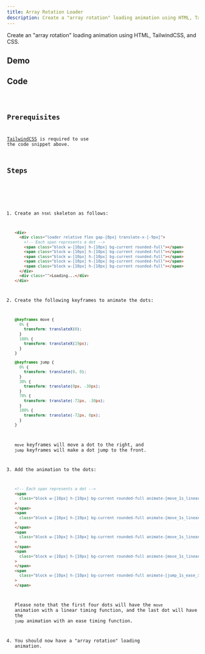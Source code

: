 ```yaml
---
title: Array Rotation Loader
description: Create a "array rotation" loading animation using HTML, TailwindCSS, and CSS.
---
```


Create an "array rotation" loading animation using HTML, TailwindCSS, and CSS.

## Demo


<div className="rounded border border-gray-500 border-opacity-60 flex justify-center items-center h-64">
  <ArrayRotationLoader />
</div>

## Code


<Code code={fullCode} lang="html" title="index.html" />

## Prerequisites

[TailwindCSS](https://tailwindcss.com/) is required to use the code snippet above.

## Steps

<Steps>

1. Create an `html` skeleton as follows:

   ```html showLineNumbers=false wrap
   <div>
     <div class="loader relative flex gap-[8px] translate-x-[-9px]">
       <!-- Each span represents a dot -->
       <span class="block w-[10px] h-[10px] bg-current rounded-full"></span>
       <span class="block w-[10px] h-[10px] bg-current rounded-full"></span>
       <span class="block w-[10px] h-[10px] bg-current rounded-full"></span>
       <span class="block w-[10px] h-[10px] bg-current rounded-full"></span>
       <span class="block w-[10px] h-[10px] bg-current rounded-full"></span>
     </div>
     <div class="">Loading...</div>
   </div>
   ```

2. Create the following keyframes to animate the dots:

   ```css showLineNumbers=false wrap
   @keyframes move {
     0% {
       transform: translateX(0);
     }
     100% {
       transform: translateX(19px);
     }
   }

   @keyframes jump {
     0% {
       transform: translate(0, 0);
     }
     30% {
       transform: translate(0px, -30px);
     }
     70% {
       transform: translate(-72px, -30px);
     }
     100% {
       transform: translate(-72px, 0px);
     }
   }
   ```

   `move` keyframes will move a dot to the right, and `jump` keyframes will make a dot jump to the front.

3. Add the animation to the dots:

   ```html showLineNumbers=false wrap ins="animate-[move_1s_linear_infinite]" ins="animate-[jump_1s_ease_infinite]"
   <!-- Each span represents a dot -->
   <span
     class="block w-[10px] h-[10px] bg-current rounded-full animate-[move_1s_linear_infinite]"
   >
   </span>
   <span
     class="block w-[10px] h-[10px] bg-current rounded-full animate-[move_1s_linear_infinite]"
   >
   </span>
   <span
     class="block w-[10px] h-[10px] bg-current rounded-full animate-[move_1s_linear_infinite]"
   >
   </span>
   <span
     class="block w-[10px] h-[10px] bg-current rounded-full animate-[move_1s_linear_infinite]"
   >
   </span>
   <span
     class="block w-[10px] h-[10px] bg-current rounded-full animate-[jump_1s_ease_infinite]"
   >
   </span>
   ```

   Please note that the first four dots will have the `move` animation with a linear timing function,
   and the last dot will have the `jump` animation with an ease timing function.

4. You should now have a "array rotation" loading animation.

</Steps>
